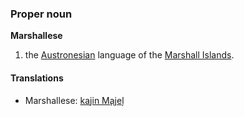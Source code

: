===Proper noun===
'''Marshallese'''

# the [[Austronesian]] language of the [[Marshall Islands]].

====Translations====
*Marshallese: [[kajin M̧ajeļ]]